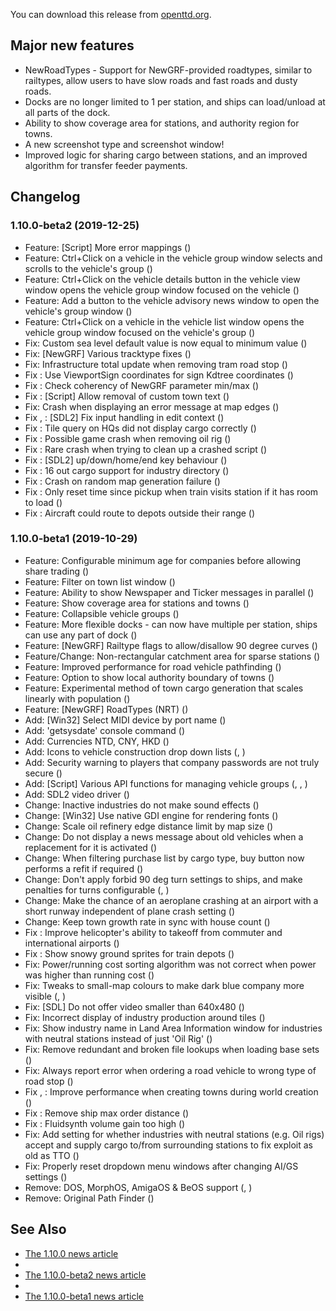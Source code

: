 {{en/-}}
{{en/Development/OTTDVersions}}

{{en/Archive/OpenTTD/Release|prev=en/Archive/OpenTTD/OpenTTD 1.9.3|next=en/Archive/OpenTTD/OpenTTD 1.10.1|date=2020-04-01}}

You can download this release from [https://www.openttd.org/download-stable/1.10.0 openttd.org].

==Major new features==
* NewRoadTypes - Support for NewGRF-provided roadtypes, similar to railtypes, allow users to have slow roads and fast roads and dusty roads.
* Docks are no longer limited to 1 per station, and ships can load/unload at all parts of the dock.
* Ability to show coverage area for stations, and authority region for towns.
* A new screenshot type and screenshot window!
* Improved logic for sharing cargo between stations, and an improved algorithm for transfer feeder payments.

==Changelog==
=== 1.10.0-beta2 (2019-12-25) ===
* Feature: [Script] More error mappings ({{en/Development/Design Drafts/GHIssue|7857}})
* Feature: Ctrl+Click on a vehicle in the vehicle group window selects and scrolls to the vehicle's group ({{en/Development/Design Drafts/GHIssue|7800}})
* Feature: Ctrl+Click on the vehicle details button in the vehicle view window opens the vehicle group window focused on the vehicle ({{en/Development/Design Drafts/GHIssue|7800}})
* Feature: Add a button to the vehicle advisory news window to open the vehicle's group window ({{en/Development/Design Drafts/GHIssue|7800}})
* Feature: Ctrl+Click on a vehicle in the vehicle list window opens the vehicle group window focused on the vehicle's group ({{en/Development/Design Drafts/GHIssue|7800}})
* Fix: Custom sea level default value is now equal to minimum value ({{en/Development/Design Drafts/GHIssue|7866}})
* Fix: [NewGRF] Various tracktype fixes ({{en/Development/Design Drafts/GHIssue|7863}})
* Fix: Infrastructure total update when removing tram road stop ({{en/Development/Design Drafts/GHIssue|7856}})
* Fix {{en/Development/Design Drafts/GHIssue|7847}}: Use ViewportSign coordinates for sign Kdtree coordinates ({{en/Development/Design Drafts/GHIssue|7849}})
* Fix {{en/Development/Design Drafts/GHIssue|7836}}: Check coherency of NewGRF parameter min/max ({{en/Development/Design Drafts/GHIssue|7840}})
* Fix {{en/Development/Design Drafts/GHIssue|7673}}: [Script] Allow removal of custom town text ({{en/Development/Design Drafts/GHIssue|7834}})
* Fix: Crash when displaying an error message at map edges ({{en/Development/Design Drafts/GHIssue|7833}})
* Fix {{en/Development/Design Drafts/GHIssue|7783}}, {{en/Development/Design Drafts/GHIssue|7816}}: [SDL2] Fix input handling in edit context ({{en/Development/Design Drafts/GHIssue|7825}})
* Fix {{en/Development/Design Drafts/GHIssue|7697}}: Tile query on HQs did not display cargo correctly ({{en/Development/Design Drafts/GHIssue|7824}})
* Fix {{en/Development/Design Drafts/GHIssue|7820}}: Possible game crash when removing oil rig ({{en/Development/Design Drafts/GHIssue|7821}})
* Fix {{en/Development/Design Drafts/GHIssue|7606}}: Rare crash when trying to clean up a crashed script ({{en/Development/Design Drafts/GHIssue|7819}})
* Fix {{en/Development/Design Drafts/GHIssue|7784}}: [SDL2] up/down/home/end key behaviour ({{en/Development/Design Drafts/GHIssue|7815}})
* Fix {{en/Development/Design Drafts/GHIssue|7631}}: 16 out cargo support for industry directory ({{en/Development/Design Drafts/GHIssue|7809}})
* Fix {{en/Development/Design Drafts/GHIssue|7646}}: Crash on random map generation failure ({{en/Development/Design Drafts/GHIssue|7805}})
* Fix {{en/Development/Design Drafts/GHIssue|7430}}: Only reset time since pickup when train visits station if it has room to load ({{en/Development/Design Drafts/GHIssue|7595}})
* Fix {{en/Development/Design Drafts/GHIssue|5405}}: Aircraft could route to depots outside their range ({{en/Development/Design Drafts/GHIssue|7104}})


=== 1.10.0-beta1 (2019-10-29) ===
* Feature: Configurable minimum age for companies before allowing share trading ({{en/Development/Design Drafts/GHIssue|7780}})
* Feature: Filter on town list window ({{en/Development/Design Drafts/GHIssue|7621}})
* Feature: Ability to show Newspaper and Ticker messages in parallel ({{en/Development/Design Drafts/GHIssue|7612}})
* Feature: Show coverage area for stations and towns ({{en/Development/Design Drafts/GHIssue|7446}})
* Feature: Collapsible vehicle groups ({{en/Development/Design Drafts/GHIssue|7417}})
* Feature: More flexible docks - can now have multiple per station, ships can use any part of dock ({{en/Development/Design Drafts/GHIssue|7380}})
* Feature: [NewGRF] Railtype flags to allow/disallow 90 degree curves ({{en/Development/Design Drafts/GHIssue|7352}})
* Feature/Change: Non-rectangular catchment area for sparse stations ({{en/Development/Design Drafts/GHIssue|7235}})
* Feature: Improved performance for road vehicle pathfinding ({{en/Development/Design Drafts/GHIssue|7261}})
* Feature: Option to show local authority boundary of towns ({{en/Development/Design Drafts/GHIssue|7025}})
* Feature: Experimental method of town cargo generation that scales linearly with population ({{en/Development/Design Drafts/GHIssue|6965}})
* Feature: [NewGRF] RoadTypes (NRT) ({{en/Development/Design Drafts/GHIssue|6811}})
* Add: [Win32] Select MIDI device by port name ({{en/Development/Design Drafts/GHIssue|7666}})
* Add: 'getsysdate' console command ({{en/Development/Design Drafts/GHIssue|7658}})
* Add: Currencies NTD, CNY, HKD ({{en/Development/Design Drafts/GHIssue|7596}})
* Add: Icons to vehicle construction drop down lists ({{en/Development/Design Drafts/GHIssue|7358}}, {{en/Development/Design Drafts/GHIssue|7485}})
* Add: Security warning to players that company passwords are not truly secure ({{en/Development/Design Drafts/GHIssue|7351}})
* Add: [Script] Various API functions for managing vehicle groups ({{en/Development/Design Drafts/GHIssue|7225}}, {{en/Development/Design Drafts/GHIssue|7336}}, {{en/Development/Design Drafts/GHIssue|7716}})
* Add: SDL2 video driver ({{en/Development/Design Drafts/GHIssue|7086}})
* Change: Inactive industries do not make sound effects ({{en/Development/Design Drafts/GHIssue|7752}})
* Change: [Win32] Use native GDI engine for rendering fonts ({{en/Development/Design Drafts/GHIssue|7572}})
* Change: Scale oil refinery edge distance limit by map size ({{en/Development/Design Drafts/GHIssue|7514}})
* Change: Do not display a news message about old vehicles when a replacement for it is activated ({{en/Development/Design Drafts/GHIssue|7401}})
* Change: When filtering purchase list by cargo type, buy button now performs a refit if required ({{en/Development/Design Drafts/GHIssue|7301}})
* Change: Don't apply forbid 90 deg turn settings to ships, and make penalties for turns configurable ({{en/Development/Design Drafts/GHIssue|7289}}, {{en/Development/Design Drafts/GHIssue|7372}})
* Change: Make the chance of an aeroplane crashing at an airport with a short runway independent of plane crash setting ({{en/Development/Design Drafts/GHIssue|7302}})
* Change: Keep town growth rate in sync with house count ({{en/Development/Design Drafts/GHIssue|6777}})
* Fix {{en/Development/Design Drafts/GHIssue|6219}}: Improve helicopter's ability to takeoff from commuter and international airports ({{en/Development/Design Drafts/GHIssue|7710}})
* Fix {{en/Development/Design Drafts/GHIssue|6407}}: Show snowy ground sprites for train depots ({{en/Development/Design Drafts/GHIssue|7671}})
* Fix: Power/running cost sorting algorithm was not correct when power was higher than running cost ({{en/Development/Design Drafts/GHIssue|7561}})
* Fix: Tweaks to small-map colours to make dark blue company more visible ({{en/Development/Design Drafts/GHIssue|7436}}, {{en/Development/Design Drafts/GHIssue|7450}})
* Fix: [SDL] Do not offer video smaller than 640x480 ({{en/Development/Design Drafts/GHIssue|7442}})
* Fix: Incorrect display of industry production around tiles ({{en/Development/Design Drafts/GHIssue|7426}})
* Fix: Show industry name in Land Area Information window for industries with neutral stations instead of just 'Oil Rig' ({{en/Development/Design Drafts/GHIssue|7349}})
* Fix: Remove redundant and broken file lookups when loading base sets ({{en/Development/Design Drafts/GHIssue|7348}})
* Fix: Always report error when ordering a road vehicle to wrong type of road stop ({{en/Development/Design Drafts/GHIssue|7316}})
* Fix {{en/Development/Design Drafts/GHIssue|7043}}, {{en/Development/Design Drafts/GHIssue|7274}}: Improve performance when creating towns during world creation ({{en/Development/Design Drafts/GHIssue|7284}})
* Fix {{en/Development/Design Drafts/GHIssue|7062}}: Remove ship max order distance ({{en/Development/Design Drafts/GHIssue|7279}})
* Fix {{en/Development/Design Drafts/GHIssue|7189}}: Fluidsynth volume gain too high ({{en/Development/Design Drafts/GHIssue|7253}})
* Fix: Add setting for whether industries with neutral stations (e.g. Oil rigs) accept and supply cargo to/from surrounding stations to fix exploit as old as TTO ({{en/Development/Design Drafts/GHIssue|7234}})
* Fix: Properly reset dropdown menu windows after changing AI/GS settings ({{en/Development/Design Drafts/GHIssue|7092}})
* Remove: DOS, MorphOS, AmigaOS & BeOS support ({{en/Development/Design Drafts/GHIssue|7326}}, {{en/Development/Design Drafts/GHIssue|7388}})
* Remove: Original Path Finder ({{en/Development/Design Drafts/GHIssue|7245}})


==See Also==
* [https://www.openttd.org/news/2020/04/01/openttd-1-10-0.html The 1.10.0 news article]
* {{en/Forum|topic=86237|post=1227866|Forum post for 1.10.0-beta2}}
* [https://www.openttd.org/news/2019/12/25/openttd-1-10-0-beta2.html The 1.10.0-beta2 news article]
* {{en/Forum|topic=86237|Forum topic for 1.10.0-beta1}}
* [https://www.openttd.org/news/2019/10/29/openttd-1-10-0-beta1.html The 1.10.0-beta1 news article]
